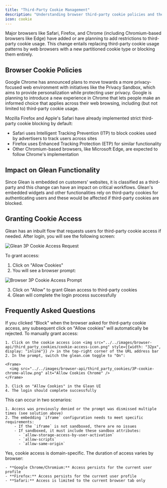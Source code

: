 ```yaml
---
title: "Third-Party Cookie Management"
description: "Understanding browser third-party cookie policies and their impact on Glean functionality"
icon: cookie
---
```


Major browsers like Safari, Firefox, and Chrome (including Chromium-based browsers like Edge) have added or are planning to add restrictions to third-party cookie usage. This change entails replacing third-party cookie usage patterns by web browsers with a new partitioned cookie type or blocking them entirely.

## Browser Cookie Policies

<Info>
Google Chrome has announced plans to move towards a more privacy-focused web environment with initiatives like the Privacy Sandbox, which aims to provide personalization while protecting user privacy. Google is planning to introduce a new experience in Chrome that lets people make an informed choice that applies across their web browsing, including (but not limited to) third-party cookie usage.
</Info>

Mozilla Firefox and Apple's Safari have already implemented strict third-party cookie blocking by default:

- Safari uses Intelligent Tracking Prevention (ITP) to block cookies used by advertisers to track users across sites
- Firefox uses Enhanced Tracking Protection (ETP) for similar functionality
- Other Chromium-based browsers, like Microsoft Edge, are expected to follow Chrome's implementation

## Impact on Glean Functionality

<Warning>
Since Glean is embedded on customers' websites, it is classified as a third-party and this change can have an impact on critical workflows. Glean's embedded widgets and other functionalities rely on third-party cookies for authenticating users and these would be affected if third-party cookies are blocked.
</Warning>

## Granting Cookie Access

Glean has an inbuilt flow that requests users for third-party cookie access if needed. After login, you will see the following screen:

<Frame>
  <img src="../../images/browser-api/third_party_cookies/3P-cookie-request.png" alt="Glean 3P Cookie Access Request" />
</Frame>

To grant access:

1. Click on "Allow Cookies"
2. You will see a browser prompt:

<Frame caption="Browser prompt for third-party cookie access">
  <img src="../../images/browser-api/third_party_cookies/3P-cookie-browser-prompt.png" alt="Browser 3P Cookie Access Prompt" />
</Frame>

3. Click on "Allow" to grant Glean access to third-party cookies
4. Glean will complete the login process successfully

## Frequently Asked Questions

<AccordionGroup>
  <Accordion title="How do I grant access if I accidentally clicked 'Block'?">
    If you clicked "Block" when the browser asked for third-party cookie access, any subsequent click on "Allow cookies" will automatically be rejected. To manually grant access:

    1. Click on the cookie access icon <img src="../../images/browser-api/third_party_cookies/cookie-access-icon.png" style={{width: "32px", display: "inline"}} /> in the top-right corner of the URL address bar
    2. In the prompt, switch the glean.com toggle to "On":

    <Frame>
      <img src="../../images/browser-api/third_party_cookies/3P-cookie-chrome-allow.png" alt="Allow Cookies Chrome" />
    </Frame>

    3. Click on "Allow Cookies" in the Glean UI
    4. The login should complete successfully
  </Accordion>

  <Accordion title="Why don't I see a prompt after clicking 'Allow Cookies'?">
    This can occur in two scenarios:

    1. Access was previously denied or the prompt was dismissed multiple times (see solution above)
    2. The embedding `iframe` configuration needs to meet specific requirements:
        - If the `iframe` is not sandboxed, there are no issues
        - If sandboxed, it must include these sandbox attributes:
          - `allow-storage-access-by-user-activation`
          - `allow-scripts`
          - `allow-same-origin`
  </Accordion>

  <Accordion title="Do I need to grant access for each domain separately?">
    Yes, cookie access is domain-specific. The duration of access varies by browser:

    - **Google Chrome/Chromium:** Access persists for the current user profile
    - **Firefox:** Access persists for the current user profile
    - **Safari:** Access is limited to the current browser tab only
  </Accordion>
</AccordionGroup>